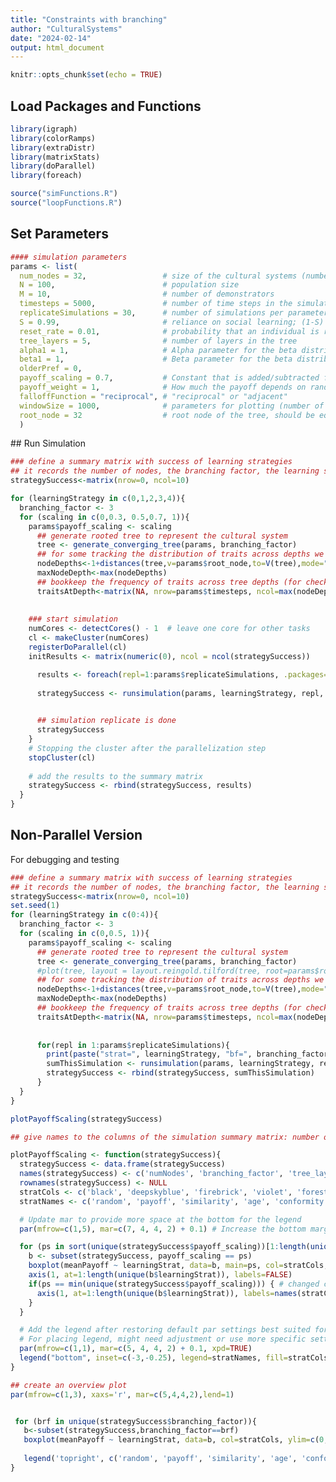 ```yaml
---
title: "Constraints with branching"
author: "CulturalSystems"
date: "2024-02-14"
output: html_document
---
```


```r
knitr::opts_chunk$set(echo = TRUE)
```

## Load Packages and Functions

```r
library(igraph)
library(colorRamps)
library(extraDistr)
library(matrixStats)
library(doParallel)
library(foreach)

source("simFunctions.R")
source("loopFunctions.R")
```

## Set Parameters

```r
#### simulation parameters
params <- list(
  num_nodes = 32,                 # size of the cultural systems (number of nodes)
  N = 100,                        # population size
  M = 10,                         # number of demonstrators
  timesteps = 5000,               # number of time steps in the simulation
  replicateSimulations = 30,      # number of simulations per parameter setting
  S = 0.99,                       # reliance on social learning; (1-S) is innovation rate
  reset_rate = 0.01,              # probability that an individual is replaced by a naive individual
  tree_layers = 5,                # number of layers in the tree
  alpha1 = 1,                     # Alpha parameter for the beta distribution used to generate the tree
  beta1 = 1,                      # Beta parameter for the beta distribution used to generate the tree 
  olderPref = 0,
  payoff_scaling = 0.7,           # Constant that is added/subtracted for each step away from the root node
  payoff_weight = 1,              # How much the payoff depends on randomness vs distance from the root node (0 for random, 1 for fully deterministic))
  falloffFunction = "reciprocal", # "reciprocal" or "adjacent" 
  windowSize = 1000,              # parameters for plotting (number of time steps per printing event frequencies)
  root_node = 32                  # root node of the tree, should be equal to num_nodes when using converging tree, else 1
  )


``` 



 ## Run Simulation

```r
### define a summary matrix with success of learning strategies
## it records the number of nodes, the branching factor, the learning strategy, the simulation replicates, and the mean payoff
strategySuccess<-matrix(nrow=0, ncol=10)

for (learningStrategy in c(0,1,2,3,4)){
  branching_factor <- 3
  for (scaling in c(0,0.3, 0.5,0.7, 1)){
    params$payoff_scaling <- scaling
      ## generate rooted tree to represent the cultural system
      tree <- generate_converging_tree(params, branching_factor)
      ## for some tracking the distribution of traits across depths we need to know the depth of each node			
      nodeDepths<-1+distances(tree,v=params$root_node,to=V(tree),mode="out")
      maxNodeDepth<-max(nodeDepths)
      ## bookkeep the frequency of traits across tree depths (for checking stability over time)
      traitsAtDepth<-matrix(NA, nrow=params$timesteps, ncol=max(nodeDepths))
      
    
    ### start simulation
    numCores <- detectCores() - 1  # leave one core for other tasks
    cl <- makeCluster(numCores)
    registerDoParallel(cl)
    initResults <- matrix(numeric(0), ncol = ncol(strategySuccess)) 

      results <- foreach(repl=1:params$replicateSimulations, .packages=c('igraph'), .combine='combineResults', .init=initResults) %dopar% {
 
      strategySuccess <- runsimulation(params, learningStrategy, repl, tree)

 
      ## simulation replicate is done
      strategySuccess
    }
    # Stopping the cluster after the parallelization step 
    stopCluster(cl)
     
    # add the results to the summary matrix
    strategySuccess <- rbind(strategySuccess, results)
  }
}
```

## Non-Parallel Version
For debugging and testing

```r
### define a summary matrix with success of learning strategies
## it records the number of nodes, the branching factor, the learning strategy, the simulation replicates, and the mean payoff
strategySuccess<-matrix(nrow=0, ncol=10)
set.seed(1)
for (learningStrategy in c(0:4)){
  branching_factor <- 3
  for (scaling in c(0,0.5, 1)){
    params$payoff_scaling <- scaling
      ## generate rooted tree to represent the cultural system
      tree <- generate_converging_tree(params, branching_factor)
      #plot(tree, layout = layout.reingold.tilford(tree, root=params$root_node))
      ## for some tracking the distribution of traits across depths we need to know the depth of each node			
      nodeDepths<-1+distances(tree,v=params$root_node,to=V(tree),mode="out")
      maxNodeDepth<-max(nodeDepths)
      ## bookkeep the frequency of traits across tree depths (for checking stability over time)
      traitsAtDepth<-matrix(NA, nrow=params$timesteps, ncol=max(nodeDepths))
      
      
      for(repl in 1:params$replicateSimulations){
        print(paste("strat=", learningStrategy, "bf=", branching_factor, "scaling=",scaling, "repl=", repl))
        sumThisSimulation <- runsimulation(params, learningStrategy, repl, tree)
        strategySuccess <- rbind(strategySuccess, sumThisSimulation)
      }
  }
}
```


```r
plotPayoffScaling(strategySuccess)
```


```r
## give names to the columns of the simulation summary matrix: number of nodes, the branching factor, the learning strategy, the simulation replicates, and the mean payoff

plotPayoffScaling <- function(strategySuccess){
  strategySuccess <- data.frame(strategySuccess)
  names(strategySuccess) <- c('numNodes', 'branching_factor', 'tree_layers', 'alpha', 'beta', 'learningStrat', 'olderPref', 'repl', 'payoff_scaling', 'meanPayoff')
  rownames(strategySuccess) <- NULL
  stratCols <- c('black', 'deepskyblue', 'firebrick', 'violet', 'forestgreen')
  stratNames <- c('random', 'payoff', 'similarity', 'age', 'conformity')

  # Update mar to provide more space at the bottom for the legend
  par(mfrow=c(1,5), mar=c(7, 4, 4, 2) + 0.1) # Increase the bottom margin substantially

  for (ps in sort(unique(strategySuccess$payoff_scaling))[1:length(unique(strategySuccess$payoff_scaling))]) {
    b <- subset(strategySuccess, payoff_scaling == ps)
    boxplot(meanPayoff ~ learningStrat, data=b, main=ps, col=stratCols, ylim=c(0,1.5), xaxt='n',xlab="")
    axis(1, at=1:length(unique(b$learningStrat)), labels=FALSE)
    if(ps == min(unique(strategySuccess$payoff_scaling))) { # changed condition for clarity
      axis(1, at=1:length(unique(b$learningStrat)), labels=names(stratCols), las=2)
    }
  }

  # Add the legend after restoring default par settings best suited for overall plot characteristics
  # For placing legend, might need adjustment or use more specific settings
  par(mfrow=c(1,1), mar=c(5, 4, 4, 2) + 0.1, xpd=TRUE)
  legend("bottom", inset=c(-3,-0.25), legend=stratNames, fill=stratCols, horiz=TRUE, xpd=NA)
}


```

```r
## create an overview plot
par(mfrow=c(1,3), xaxs='r', mar=c(5,4,4,2),lend=1)


 for (brf in unique(strategySuccess$branching_factor)){
   b<-subset(strategySuccess,branching_factor==brf)
   boxplot(meanPayoff ~ learningStrat, data=b, col=stratCols, ylim=c(0,1))
  
   legend('topright', c('random', 'payoff', 'similarity', 'age', 'conformity'), col=stratCols, pch=15:19)
}

```


